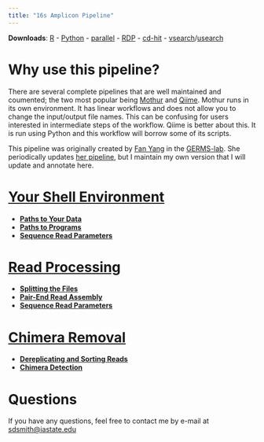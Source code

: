 ```yaml
---
title: "16s Amplicon Pipeline"
---
```


**Downloads**: [R][R] - [Python][Py] - [parallel][gnupar] - [RDP][rdp] - [cd-hit][cdhit] - [vsearch][v]/[usearch][u]

# Why use this pipeline?

There are several complete pipelines that are well maintained and coumented; the two most popular being [Mothur][mothur] and [Qiime][qiime]. Mothur runs in its own environment. It has linear workflows and does not allow you to change the input/output file names. This can be confusing for users interested in intermediate steps of the workflow. Qiime is better about this. It is run using Python and this workflow will borrow some of its scripts.

This pipeline was originally created by [Fan Yang][fan] in the [GERMS-lab][germs]. She periodically updates [her pipeline][fanline], but I maintain my own version that I will update and annotate here.

# [Your Shell Environment][step1]

  + [**Paths to Your Data**](step_1.html#11_paths_to_your_data)
  + [**Paths to Programs**](step_1.html#12_paths_to_programs)
  + [**Sequence Read Parameters**](step_1.html#13_sequence_read_paramters)

# [Read Processing][step2]

  + [**Splitting the Files**](step_2.html#21_splitting_the_files)
  + [**Pair-End Read Assembly**](step_2.html#22_pair-end_read_assembly)
  + [**Sequence Read Parameters**](step_2.html#23_read_quality_filter) 

# [Chimera Removal][step3]

  + [**Dereplicating and Sorting Reads**](step_3.html#31_dereplicating_and_sorting_reads)
  + [**Chimera Detection**](step_3.html#32_chimera_detection)


# Questions

If you have any questions, feel free to contact me by e-mail at <sdsmith@iastate.edu>

[step1]:step_1.html
[step2]:step_2.html
[step3]:step_3.html
[step4]:step_4.html
[step5]:step_5.html
[step6]:step_6.html

[R]:https://mirror.las.iastate.edu/CRAN/
[Py]:https://www.python.org/
[gnupar]: http://www.gnu.org/software/parallel/
[rdp]: https://github.com/rdpstaff/RDPTools
[cdhit]: http://weizhongli-lab.org/cd-hit/
[mothur]: https://mothur.org/wiki/Main_Page
[qiime]: http://qiime.org/
[v]: https://github.com/torognes/vsearch
[u]: http://www.drive5.com/usearch/
[fan]: https://github.com/fandemonium
[germs]: https://github.com/germs-lab
[fanline]: https://github.com/germs-lab/amplicon_pipelines